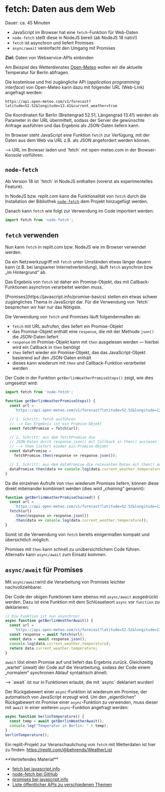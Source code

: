 
# fetch: Daten aus dem Web

<Callout>  
  Dauer: ca. 45 Minuten

  - JavaScript im Browser hat eine `fetch`-Funktion für Web-Daten
  - `node-fetch` stellt diese in NodeJS bereit (ab NodeJS 18 nativ!)
  - `fetch` ist asynchron und liefert Promises
  - `async/await` vereinfacht den Umgang mit Promises

  **Ziel:** Daten von Webservice-APIs einbinden
</Callout>

Am Beispiel des Wetterdienstes 
[Open-Meteo](https://open-meteo.com/)
wollen wir die aktuelle Temperatur für Berlin
abfragen. 

Die kostenlose und frei zugängliche API 
(_application programming interface_) von 
Open-Meteo kann dazu mit folgender URL (Web-Link)
angefragt werden:

```
https://api.open-meteo.com/v1/forecast?latitude=52.52&longitude=13.41&current_weather=true
```

Die Koordinaten für Berlin (Breitengrad 52.51, 
Längengrad 13.41) werden als Parameter in der
URL übermittelt, sodass der Server die gewünschte
Anfrage ausführen und das Ergebnis als JSON-Daten
liefern kann.

Im Browser steht JavaScript eine Funktion 
`fetch` zur Verfügung, mit der Daten aus dem Web 
via URL z.B. als JSON angefordert werden können.

<Callout type="warning">
&xrarr; URL im Browser laden und `fetch` mit 
open-meteo.com in der Browser-Konsole vorführen. 
</Callout>

## `node-fetch`

<Callout type="warning">
Ab Version 18 ist `fetch` in NodeJS enthalten (vorerst als experimentelles Feature).
</Callout>

In NodeJS bzw. replit.com kann die Funktionalität 
von `fetch` durch die Installation der Bibliothek 
[`node-fetch`](https://github.com/node-fetch/node-fetch) dem Projekt hinzugefügt werden.

Danach kann `fetch` wie folgt zur Verwendung im Code 
importiert werden:

```js
import fetch from 'node-fetch';
```

## `fetch` verwenden

Nun kann `fetch` in replit.com bzw. NodeJS
wie im Browser verwendet werden.

Da ein Netzwerkzugriff mit `fetch` unter
Umständen etwas länger dauern kann (z.B.
bei langsamer Internetverbindung), läuft
`fetch` asynchron bzw. „im Hintergrund“ ab.

Das Ergebnis von `fetch` ist daher ein 
Promise-Objekt, das mit Callback-Funktionen
asynchron verarbeitet werden muss.

<Callout type="warning">
[Promises](https://javascript.info/promise-basics) 
stellen ein etwas schwer zugängliches Thema in 
JavaScript dar. Für die Verwendung von `fetch` 
besprechen wir hier nur das Nötigste.
</Callout>

Die Verwendung von `fetch` und Promises läuft 
folgendermaßen ab:

- `fetch` mit URL aufrufen, dies liefert ein Promise-Objekt
- das Promise-Objekt enthält eine `response`, die mit der Methode `json()` die JSON-Daten liefert
- `response` im Promise-Objekt kann mit `then` ausgelesen werden &mdash; hierbei wird ein Callback in `then` benötigt
- `then` liefert wieder ein Promise-Objekt, das das JavaScript-Objekt basierend auf den JSON-Daten enthält
- dieses kann wiederum mit `then` und Callback-Funktion verarbeitet werden

Der Code in der Funktion 
`getBerlinWeatherPromiseSteps()` zeigt,
wie dies umgesetzt wird:

```js
import fetch from 'node-fetch';

function getBerlinWeatherPromiseSteps() {
  const url = 
    `https://api.open-meteo.com/v1/forecast?latitude=52.52&longitude=13.41&current_weather=true`;

  // 1. Schritt: fetch ausführen
  // --> Das Ergebnis ist ein Promise-Objekt
  const fetchPromise = fetch(url);

  // 2. Schritt: aus dem fetchPromise die 
  // JSON-Daten durch response.json() mit Callback in then() auslesen
  // --> then liefert wieder ein Promise-Objekt
  const dataPromise = 
    fetchPromise.then(response => response.json());

  // 3. Schritt: aus dem dataPromise die relevanten Daten mit then() ausgeben
  dataPromise.then(data => console.log(data.current_weather.temperature));
}
```

Da die einzelnen Aufrufe von `then` wiederum
Promises liefern, können diese direkt 
miteinander kombiniert werden (dies wird 
„_chaining_“ genannt):

```js
function getBerlinWeatherPromiseChained() {
  const url = 
    `https://api.open-meteo.com/v1/forecast?latitude=52.52&longitude=13.41&current_weather=true`;
  fetch(url)
    .then(response => response.json())
    .then(data => console.log(data.current_weather.temperature));
}
```

Somit ist die Verwendung von `fetch` bereits
einigermaßen kompakt und übersichtlich 
möglich. 

Promises mit `then` kann schnell zu 
unübersichtlichem Code führen. Alternativ kann
`async/await` zum Einsatz kommen.

## `async/await` für Promises

Mit `async/await`wird die Verarbeitung von 
Promises leichter nachvollziehbarer.

Der Code der obigen Funktionen kann ebenso 
mit `async/await` ausgedrückt werden.
Dazu ist eine Funktion mit dem Schlüsselwort 
`async` vor `function` zu deklarieren:

```js
// Die Funktion ist nun asynchron!
async function getBerlinWeatherAwait() {
  const url = 
    `https://api.open-meteo.com/v1/forecast?latitude=52.52&longitude=13.41&current_weather=true`;
  const response = await fetch(url);
  const data = await response.json();
  console.log(data.current_weather.temperature);
  return data.current_weather.temperature;
}
```

`await` löst einen Promise auf und liefert
das Ergebnis zurück. Gleichzeitig „wartet“ 
(_await_) der Code auf die Verarbeitung, sodass
der Code einem „normalem“ synchronen Ablauf
syntaktisch ähnelt.

<Callout type="error">
&xrarr; `await` ist nur in Funktionen erlaubt,
die mit `async` deklariert wurden!
</Callout>

Der Rückgabewert einer `async`-Funktion ist
wiederum ein Promise, der automatisch von
JavaScript erzeugt wird. Um den „eigentlichen“
Rückgabewert im Promise einer `async`-Funktion
zu verwenden, muss dieser mit `await` in einer 
weiteren `async`-Funktion angefragt werden:

```js
async function berlinTemperature() {
  const temp = await getBerlinWeatherAwait();
  console.log("Temperatur in Berlin: " + temp);
}
berlinTemperature();
```

Ein replit-Projekt zur Veranschaulichung von
`fetch` mit Wetterdaten ist hier zu finden:
https://replit.com/@behrends/WeatherList

<Callout type="warning">
**Vertiefendes Material**

- [fetch bei javascript.info](https://javascript.info/fetch)
- [node-fetch bei GitHub](https://github.com/node-fetch/node-fetch)
- [promises bei javascript.info](https://javascript.info/promise-basics)
- [Liste öffentlicher APIs zu verschiedenen Themen](https://github.com/public-apis/public-apis)
</Callout>
